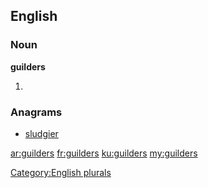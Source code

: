 ==English==

===Noun===
'''guilders'''

# {{plural of|guilder}}

===Anagrams===
* [[sludgier#English|sludgier]]

[[Category:English plurals]]

[[ar:guilders]]
[[fr:guilders]]
[[ku:guilders]]
[[my:guilders]]